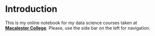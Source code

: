 # Introduction {.unnumbered}

This is my online notebook for my data science courses taken at [**Macalester College**](https://www.macalester.edu/).  Please, use the side bar on the left for navigation.





\
\
\
\
\
\
\
\
\
\
\
\
\
\
\

</p>



